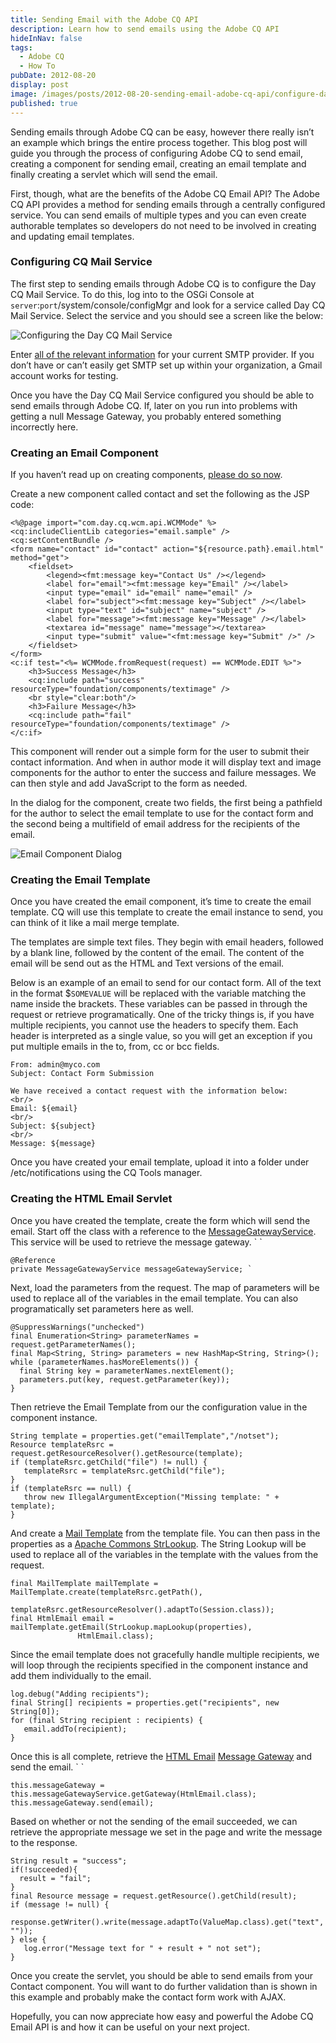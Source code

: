 ```yaml
---
title: Sending Email with the Adobe CQ API
description: Learn how to send emails using the Adobe CQ API
hideInNav: false
tags:
  - Adobe CQ
  - How To
pubDate: 2012-08-20
display: post
image: /images/posts/2012-08-20-sending-email-adobe-cq-api/configure-day-cq-mail-service.png
published: true
---
```


Sending emails through Adobe CQ can be easy, however there really isn’t an example which brings the entire process together. This blog post will guide you through the process of configuring Adobe CQ to send email, creating a component for sending email, creating an email template and finally creating a servlet which will send the email.

First, though, what are the benefits of the Adobe CQ Email API? The Adobe CQ API provides a method for sending emails through a centrally configured service. You can send emails of multiple types and you can even create authorable templates so developers do not need to be involved in creating and updating email templates.

### Configuring CQ Mail Service

The first step to sending emails through Adobe CQ is to configure the Day CQ Mail Service. To do this, log into to the OSGi Console at `server`:`port`/system/console/configMgr and look for a service called Day CQ Mail Service. Select the service and you should see a screen like the below:

![Configuring the Day CQ Mail Service](/images/posts/2012-08-20-sending-email-adobe-cq-api/configure-day-cq-mail-service.png)

Enter [all of the relevant information](http://wem.help.adobe.com/enterprise/en%5FUS/10-0/wem/administering/notification.html#Configuring%20the%20Mail%20Service "Configuring the Day CQ Mail Service") for your current SMTP provider. If you don’t have or can’t easily get SMTP set up within your organization, a Gmail account works for testing.

Once you have the Day CQ Mail Service configured you should be able to send emails through Adobe CQ. If, later on you run into problems with getting a null Message Gateway, you probably entered something incorrectly here.

### Creating an Email Component

If you haven’t read up on creating components, [please do so now](http://dev.day.com/docs/en/cq/current/developing/components.html "Developing Components Intro").

Create a new component called contact and set the following as the JSP code:

```
<%@page import="com.day.cq.wcm.api.WCMMode" %>
<cq:includeClientLib categories="email.sample" />
<cq:setContentBundle />
<form name="contact" id="contact" action="${resource.path}.email.html" method="get">
	<fieldset>
		<legend><fmt:message key="Contact Us" /></legend>
		<label for="email"><fmt:message key="Email" /></label>
		<input type="email" id="email" name="email" />
		<label for="subject"><fmt:message key="Subject" /></label>
		<input type="text" id="subject" name="subject" />
		<label for="message"><fmt:message key="Message" /></label>
		<textarea id="message" name="message"></textarea>
		<input type="submit" value="<fmt:message key="Submit" />" />
	</fieldset>
</form>
<c:if test="<%= WCMMode.fromRequest(request) == WCMMode.EDIT %>">
	<h3>Success Message</h3>
	<cq:include path="success" resourceType="foundation/components/textimage" />
	<br style="clear:both"/>
	<h3>Failure Message</h3>
	<cq:include path="fail" resourceType="foundation/components/textimage" />
</c:if>

```

This component will render out a simple form for the user to submit their contact information. And when in author mode it will display text and image components for the author to enter the success and failure messages. We can then style and add JavaScript to the form as needed.

In the dialog for the component, create two fields, the first being a pathfield for the author to select the email template to use for the contact form and the second being a multifield of email address for the recipients of the email.

![Email Component Dialog](/images/posts/2012-08-20-sending-email-adobe-cq-api/email-sample-dialog.png)

### Creating the Email Template

Once you have created the email component, it’s time to create the email template. CQ will use this template to create the email instance to send, you can think of it like a mail merge template.

The templates are simple text files. They begin with email headers, followed by a blank line, followed by the content of the email. The content of the email will be send out as the HTML and Text versions of the email. 

Below is an example of an email to send for our contact form. All of the text in the format $`SOMEVALUE` will be replaced with the variable matching the name inside the brackets. These variables can be passed in through the request or retrieve programatically. One of the tricky things is, if you have multiple recipients, you cannot use the headers to specify them. Each header is interpreted as a single value, so you will get an exception if you put multiple emails in the to, from, cc or bcc fields.

```
From: admin@myco.com
Subject: Contact Form Submission

We have received a contact request with the information below:
<br/>
Email: ${email}
<br/>
Subject: ${subject}
<br/>
Message: ${message}

```

Once you have created your email template, upload it into a folder under /etc/notifications using the CQ Tools manager.

### Creating the HTML Email Servlet

Once you have created the template, create the form which will send the email. Start off the class with a reference to the [MessageGatewayService](http://dev.day.com/docs/en/cq/current/javadoc/com/day/cq/mailer/MessageGatewayService.html "Adobe CQ Message Gateway Service JavaDoc"). This service will be used to retrieve the message gateway. \` \`

```
@Reference
private MessageGatewayService messageGatewayService; `

```

Next, load the parameters from the request. The map of parameters will be used to replace all of the variables in the email template. You can also programatically set parameters here as well.

```
@SuppressWarnings("unchecked")
final Enumeration<String> parameterNames = request.getParameterNames();
final Map<String, String> parameters = new HashMap<String, String>();
while (parameterNames.hasMoreElements()) {
  final String key = parameterNames.nextElement();
  parameters.put(key, request.getParameter(key));
}

```

Then retrieve the Email Template from our the configuration value in the component instance.

```
String template = properties.get("emailTemplate","/notset");
Resource templateRsrc = request.getResourceResolver().getResource(template);
if (templateRsrc.getChild("file") != null) {
   templateRsrc = templateRsrc.getChild("file");
}
if (templateRsrc == null) {
   throw new IllegalArgumentException("Missing template: " + template);
}

```

And create a [Mail Template](http://dev.day.com/docs/en/cq/current/javadoc/com/day/cq/commons/mail/MailTemplate.html "Adobe CQ Mail Template JavaDoc") from the template file. You can then pass in the properties as a [Apache Commons StrLookup](http://commons.apache.org/lang/api-2.4/org/apache/commons/lang/text/StrLookup.html "Apache Commons StrLookup JavaDoc"). The String Lookup will be used to replace all of the variables in the template with the values from the request.

```
final MailTemplate mailTemplate = MailTemplate.create(templateRsrc.getPath(),
			   templateRsrc.getResourceResolver().adaptTo(Session.class));
final HtmlEmail email = mailTemplate.getEmail(StrLookup.mapLookup(properties),
			   HtmlEmail.class);

```

Since the email template does not gracefully handle multiple recipients, we will loop through the recipients specified in the component instance and add them individually to the email.

```
log.debug("Adding recipients");
final String[] recipients = properties.get("recipients", new String[0]);
for (final String recipient : recipients) {
   email.addTo(recipient);
}

```

Once this is all complete, retrieve the [HTML Email](http://commons.apache.org/email/api-1.0/org/apache/commons/mail/HtmlEmail.html "Apache Commons Email HTML Email JavaDoc") [Message Gateway](http://dev.day.com/docs/en/cq/current/javadoc/com/day/cq/mailer/MessageGateway.html "Adobe CQ Message Gateway JavaDoc") and send the email. \` \`

```
this.messageGateway = this.messageGatewayService.getGateway(HtmlEmail.class);
this.messageGateway.send(email);

```

Based on whether or not the sending of the email succeeded, we can retrieve the appropriate message we set in the page and write the message to the response.

```
String result = "success";
if(!succeeded){
  result = "fail";
}
final Resource message = request.getResource().getChild(result);
if (message != null) {
   response.getWriter().write(message.adaptTo(ValueMap.class).get("text", ""));
} else {
   log.error("Message text for " + result + " not set");
}

```

Once you create the servlet, you should be able to send emails from your Contact component. You will want to do further validation than is shown in this example and probably make the contact form work with AJAX. 

Hopefully, you can now appreciate how easy and powerful the Adobe CQ Email API is and how it can be useful on your next project.
